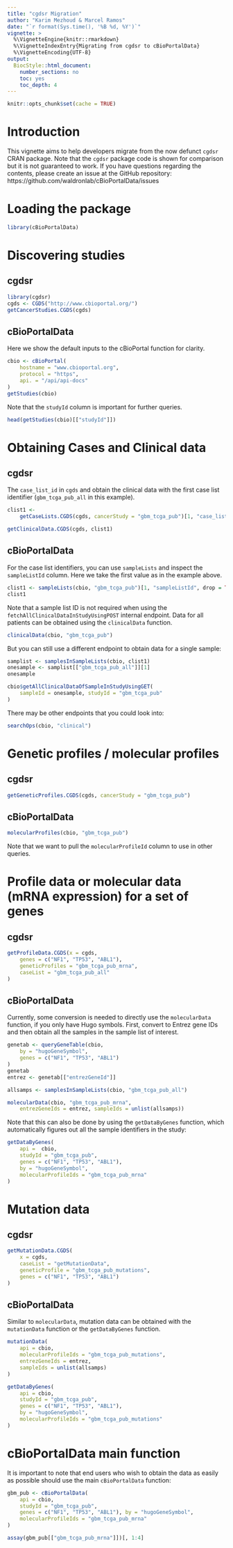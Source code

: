 ```yaml
---
title: "cgdsr Migration"
author: "Karim Mezhoud & Marcel Ramos"
date: "`r format(Sys.time(), '%B %d, %Y')`"
vignette: >
  %\VignetteEngine{knitr::rmarkdown}
  %\VignetteIndexEntry{Migrating from cgdsr to cBioPortalData}
  %\VignetteEncoding{UTF-8}
output:
  BiocStyle::html_document:
    number_sections: no
    toc: yes
    toc_depth: 4
---
```


```r
knitr::opts_chunk$set(cache = TRUE)
```

# Introduction

This vignette aims to help developers migrate from the now defunct `cgdsr`
CRAN package. Note that the `cgdsr` package code is shown for comparison but it
is not guaranteed to work. If you have questions regarding the contents,
please create an issue at the GitHub repository:
https://github.com/waldronlab/cBioPortalData/issues

# Loading the package

```r
library(cBioPortalData)
```

# Discovering studies

## cgdsr

```r
library(cgdsr)
cgds <- CGDS("http://www.cbioportal.org/")
getCancerStudies.CGDS(cgds)
```

## cBioPortalData

Here we show the default inputs to the cBioPortal function for clarity.

```r
cbio <- cBioPortal(
    hostname = "www.cbioportal.org",
    protocol = "https",
    api. = "/api/api-docs"
)
getStudies(cbio)
```

Note that the `studyId` column is important for further queries.

```r
head(getStudies(cbio)[["studyId"]])
```

# Obtaining Cases and Clinical data

## cgdsr

The `case_list_id` in `cgds` and obtain the clinical data with the first
case list identifier (`gbm_tcga_pub_all` in this example).

```r
clist1 <-
    getCaseLists.CGDS(cgds, cancerStudy = "gbm_tcga_pub")[1, "case_list_id"]

getClinicalData.CGDS(cgds, clist1)
```

## cBioPortalData

For the case list identifiers, you can use `sampleLists` and inspect the
`sampleListId` column. Here we take the first value as in the example above.

```r
clist1 <- sampleLists(cbio, "gbm_tcga_pub")[1, "sampleListId", drop = TRUE]
clist1
```

Note that a sample list ID is not required when using the
`fetchAllClinicalDataInStudyUsingPOST` internal endpoint. Data for all
patients can be obtained using the `clinicalData` function.

```r
clinicalData(cbio, "gbm_tcga_pub")
```

But you can still use a different endpoint to obtain data for a single sample:

```r
samplist <- samplesInSampleLists(cbio, clist1)
onesample <- samplist[["gbm_tcga_pub_all"]][1]
onesample

cbio$getAllClinicalDataOfSampleInStudyUsingGET(
    sampleId = onesample, studyId = "gbm_tcga_pub"
)
```

There may be other endpoints that you could look into:

```r
searchOps(cbio, "clinical")
```

# Genetic profiles / molecular profiles

## cgdsr

```r
getGeneticProfiles.CGDS(cgds, cancerStudy = "gbm_tcga_pub")
```

## cBioPortalData

```r
molecularProfiles(cbio, "gbm_tcga_pub")
```

Note that we want to pull the `molecularProfileId` column to use in other
queries.

# Profile data or molecular data (mRNA expression) for a set of genes

## cgdsr

```r
getProfileData.CGDS(x = cgds,
    genes = c("NF1", "TP53", "ABL1"),
    geneticProfiles = "gbm_tcga_pub_mrna",
    caseList = "gbm_tcga_pub_all"
)
```

## cBioPortalData

Currently, some conversion is needed to directly use the `molecularData`
function, if you only have Hugo symbols. First, convert to Entrez gene IDs
and then obtain all the samples in the sample list of interest.

```r
genetab <- queryGeneTable(cbio,
    by = "hugoGeneSymbol",
    genes = c("NF1", "TP53", "ABL1")
)
genetab
entrez <- genetab[["entrezGeneId"]]

allsamps <- samplesInSampleLists(cbio, "gbm_tcga_pub_all")

molecularData(cbio, "gbm_tcga_pub_mrna",
    entrezGeneIds = entrez, sampleIds = unlist(allsamps))
```

Note that this can also be done by using the `getDataByGenes` function, which
automatically figures out all the sample identifiers in the study:

```r
getDataByGenes(
    api =  cbio,
    studyId = "gbm_tcga_pub",
    genes = c("NF1", "TP53", "ABL1"),
    by = "hugoGeneSymbol",
    molecularProfileIds = "gbm_tcga_pub_mrna"
)
```

# Mutation data

## cgdsr

```r
getMutationData.CGDS(
    x = cgds,
    caseList = "getMutationData",
    geneticProfile = "gbm_tcga_pub_mutations",
    genes = c("NF1", "TP53", "ABL1")
)
```

## cBioPortalData

Similar to `molecularData`, mutation data can be obtained with the
`mutationData` function or the `getDataByGenes` function.

```r
mutationData(
    api = cbio,
    molecularProfileIds = "gbm_tcga_pub_mutations",
    entrezGeneIds = entrez,
    sampleIds = unlist(allsamps)
)
```

```r
getDataByGenes(
    api = cbio,
    studyId = "gbm_tcga_pub",
    genes = c("NF1", "TP53", "ABL1"),
    by = "hugoGeneSymbol",
    molecularProfileIds = "gbm_tcga_pub_mutations"
)
```

# cBioPortalData main function

It is important to note that end users who wish to obtain the data as
easily as possible should use the main `cBioPortalData` function:

```r
gbm_pub <- cBioPortalData(
    api = cbio,
    studyId = "gbm_tcga_pub",
    genes = c("NF1", "TP53", "ABL1"), by = "hugoGeneSymbol",
    molecularProfileIds = "gbm_tcga_pub_mrna"
)

assay(gbm_pub[["gbm_tcga_pub_mrna"]])[, 1:4]
```

